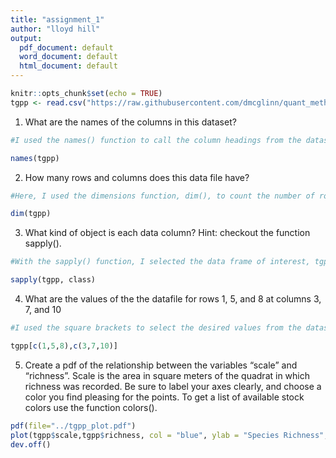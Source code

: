 ---
title: "assignment_1"
author: "lloyd hill"
output:
  pdf_document: default
  word_document: default
  html_document: default
---

```{r setup, include=FALSE}
knitr::opts_chunk$set(echo = TRUE)
tgpp <- read.csv("https://raw.githubusercontent.com/dmcglinn/quant_methods/gh-pages/data/tgpp.csv")

```

1. What are the names of the columns in this dataset?

```{r}
#I used the names() function to call the column headings from the dataset. 

names(tgpp)

```

2. How many rows and columns does this data file have?

```{r}
#Here, I used the dimensions function, dim(), to count the number of rows and columns in the dataset. There are 4,080 rows and 11 columns. 

dim(tgpp)
```

3. What kind of object is each data column? Hint: checkout the function sapply().

```{r}
#With the sapply() function, I selected the data frame of interest, tgpp, and the 'class' function. This provides the data types of each column. This dataset contains two types of data -- integer and numeric.  

sapply(tgpp, class)
```

4. What are the values of the the datafile for rows 1, 5, and 8 at columns 3, 7, and 10

```{r}
#I used the square brackets to select the desired values from the dataset. Using the c() function I was able to select multiple rows and columns. Here I've selected the 1st, 5th, and 8th rows from columns 3, 7, and 10. 

tgpp[c(1,5,8),c(3,7,10)]
```

5. Create a pdf of the relationship between the variables "scale" and "richness". Scale is the area in square meters of the quadrat in which richness was recorded. Be sure to label your axes clearly, and choose a color you find pleasing for the points. To get a list of available stock colors use the function colors(). 

```{r}
pdf(file="../tgpp_plot.pdf")
plot(tgpp$scale,tgpp$richness, col = "blue", ylab = "Species Richness", xlab = "Quadrat Area", log =  "xy", main = "Tallgrass Prairie Plant Richness")
dev.off()
```


